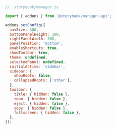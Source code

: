 ```js
// .storybook/manager.js

import { addons } from '@storybook/manager-api';

addons.setConfig({
  navSize: 300,
  bottomPanelHeight: 300,
  rightPanelWidth: 300,
  panelPosition: 'bottom',
  enableShortcuts: true,
  showToolbar: true,
  theme: undefined,
  selectedPanel: undefined,
  initialActive: 'sidebar',
  sidebar: {
    showRoots: false,
    collapsedRoots: ['other'],
  },
  toolbar: {
    title: { hidden: false },
    zoom: { hidden: false },
    eject: { hidden: false },
    copy: { hidden: false },
    fullscreen: { hidden: false },
  },
});
```
